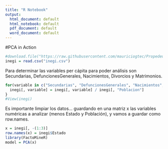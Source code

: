 ```yaml
---
title: "R Notebook"
output:
  html_document: default
  html_notebook: default
  pdf_document: default
  word_document: default
---
```


#PCA in Action

```r
#download.file("https://raw.githubusercontent.com/mauriciogtec/PropedeuticoDataScience2017/master/Datos/DatosINEGI.csv", "inegi.csv")
inegi = read.csv("inegi.csv")
```

Para determinar las variables per cápita para poder análisis son Secundarias, DefuncionesGenerales, Nacimientos, Divorcios y Matrimonios.

```r
for(variable in c("Secundarias", "DefuncionesGenerales", "Nacimientos", "Divorcios", "Matrimonios")) {
  inegi[, variable] = inegi[, variable] / inegi[, "Poblacion"]
}
#View(inegi)
```

Es importante limpiar los datos... guardando en una matriz x las variables numéricas a analizar (menos Estado y Población), y vamos a guardar como row.names.

```r
x = inegi[, -(1:3)]
row.names(x) = inegi$Estado
library(FactoMineR)
model = PCA(x)
```

